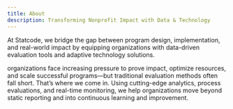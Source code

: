 ```yaml
---
title: About
description: Transforming Nonprofit Impact with Data & Technology
---
```





At Statcode, we bridge the gap between program design, implementation, and real-world impact by equipping organizations with data-driven evaluation tools and adaptive technology solutions.

organizations face increasing pressure to prove impact, optimize resources, and scale successful programs—but traditional evaluation methods often fall short. That’s where we come in. Using cutting-edge analytics, process evaluations, and real-time monitoring, we help organizations move beyond static reporting and into continuous learning and improvement.

